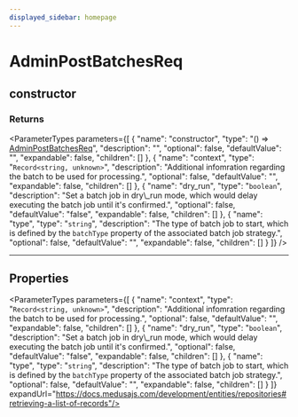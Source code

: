 ```yaml
---
displayed_sidebar: homepage
---
```



# AdminPostBatchesReq

## constructor

### Returns

<ParameterTypes parameters={[
  {
    "name": "constructor",
    "type": "() => [AdminPostBatchesReq](medusa.AdminPostBatchesReq.mdx)",
    "description": "",
    "optional": false,
    "defaultValue": "",
    "expandable": false,
    "children": []
  },
  {
    "name": "context",
    "type": "`Record<string, unknown>`",
    "description": "Additional infomration regarding the batch to be used for processing.",
    "optional": false,
    "defaultValue": "",
    "expandable": false,
    "children": []
  },
  {
    "name": "dry_run",
    "type": "`boolean`",
    "description": "Set a batch job in dry\\_run mode, which would delay executing the batch job until it's confirmed.",
    "optional": false,
    "defaultValue": "false",
    "expandable": false,
    "children": []
  },
  {
    "name": "type",
    "type": "`string`",
    "description": "The type of batch job to start, which is defined by the `batchType` property of the associated batch job strategy.",
    "optional": false,
    "defaultValue": "",
    "expandable": false,
    "children": []
  }
]} />

___

## Properties

<ParameterTypes parameters={[
  {
    "name": "context",
    "type": "`Record<string, unknown>`",
    "description": "Additional infomration regarding the batch to be used for processing.",
    "optional": false,
    "defaultValue": "",
    "expandable": false,
    "children": []
  },
  {
    "name": "dry_run",
    "type": "`boolean`",
    "description": "Set a batch job in dry\\_run mode, which would delay executing the batch job until it's confirmed.",
    "optional": false,
    "defaultValue": "false",
    "expandable": false,
    "children": []
  },
  {
    "name": "type",
    "type": "`string`",
    "description": "The type of batch job to start, which is defined by the `batchType` property of the associated batch job strategy.",
    "optional": false,
    "defaultValue": "",
    "expandable": false,
    "children": []
  }
]} expandUrl="https://docs.medusajs.com/development/entities/repositories#retrieving-a-list-of-records"/>
